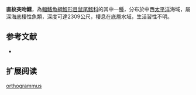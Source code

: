 {{Speciesbox
| name = 直紋突吻鱈
| status = NE
| status_system = iucn3.1
| trend = unknow
| genus = Coryphaenoides
| species = orthogrammus
| authority = [[Smith_&_Radcliffe|Smith & Radcliffe]], 1912
| synonyms = *''Macrourus orthogrammus'',Smith & Radcliffe, 1912
}}
'''直紋突吻鱈'''，為[[輻鰭魚綱|輻鰭魚綱]][[鱈形目|鱈形目]][[鼠尾鱈科|鼠尾鱈科]]的其中一[[種|種]]，分布於中西[[太平洋|太平洋]]海域，屬深海底棲性魚類，深度可達2309公尺，棲息在底層水域，生活習性不明。

==参考文献==
*{{FishBase_species|genus=Coryphaenoides|species=orthogrammus|year=2015|month=12}}

== 扩展阅读 ==
{{refbegin}}
{{wikispecies-inline|Coryphaenoides orthogrammus|直紋突吻鱈}}
{{refend}}
{{Taxonbar|from=Q3762548}}

[[Category:突吻鱈屬|orthogrammus]]


{{鱈形目小作品}}
